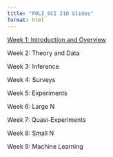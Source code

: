 ```yaml
---
title: "POLI_SCI 210 Slides"
format: html
---
```


[Week 1: Introduction and Overview](slides/week1.html)

Week 2: Theory and Data

Week 3: Inference

Week 4: Surveys

Week 5: Experiments

Week 6: Large N

Week 7: Quasi-Experiments

Week 8: Small N

Week 9: Machine Learning